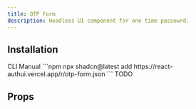 ```yaml
---
title: OTP Form
description: Headless UI component for one time passowrd.
---
```


<PreviewComponent name="otp-form" />

## Installation
<Tabs defaultValue="CLI">
      <TabsList>
        <TabsTrigger value="CLI">CLI</TabsTrigger>
        <TabsTrigger value="Manual">Manual</TabsTrigger>
      </TabsList>
      <TabsContent value="CLI">
        ```npm
        npx shadcn@latest add https://react-authui.vercel.app/r/otp-form.json
        ```
      </TabsContent>
      <TabsContent value="Manual">
        TODO
      </TabsContent>
</Tabs>

## Props

<AutoTypeTable type="{ prop1: string }" />
